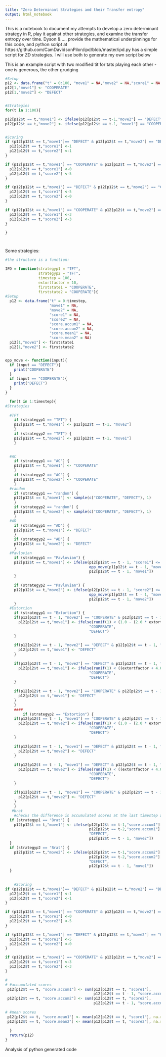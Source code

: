 ```yaml
---
title: "Zero Determinant Strategies and their Transfer entropy"
output: html_notebook
---
```


This is a notebook to document my attempts to develop a zero determinant strategy in R, play it against other strategies, and examine the transfer entropy over time.  Dyson & .... provide the mathematical underpinnings for this code, and python script at https://github.com/CamDavidsonPilon/ipd/blob/master/ipd.py
has a simple script for ZD strategies.  I will use both to generate my own script below


This is an example script with two modified tit for tats playing each other - one is generous, the other grudging
```r
#Setup
p12 <- data.frame("t" = 0:100, "move1" = NA,"move2" = NA,"score1" = NA,"score2" = NA)
p12[1,"move1"] <- "COOPERATE"
p12[1,"move2"] <- "DEFECT"


#Strategies
for(t in 1:100){

p12[p12$t == t,"move1"] <- ifelse(p12[p12$t == t-1,"move2"] == "DEFECT", "COOPERATE","DEFECT")
p12[p12$t == t,"move2"] <- ifelse(p12[p12$t == t-1, "move1"] == "COOPERATE", "COOPERATE","DEFECT")


#Scoring
if (p12[p12$t == t,"move1"]== "DEFECT" & p12[p12$t == t,"move2"] == "DEFECT"){
  p12[p12$t == t,"score1"] <-1
  p12[p12$t == t,"score2"] <-1
}

if (p12[p12$t == t,"move1"] == "COOPERATE" & p12[p12$t == t,"move2"] == "DEFECT"){
  p12[p12$t == t,"score1"] <-0
  p12[p12$t == t,"score2"] <-5
}

if (p12[p12$t == t,"move1"] == "DEFECT" & p12[p12$t == t,"move2"] == "COOPERATE"){
  p12[p12$t == t,"score1"] <-5
  p12[p12$t == t,"score2"] <-0
}

if (p12[p12$t == t,"move1"] == "COOPERATE" & p12[p12$t == t,"move2"] == "COOPERATE"){
  p12[p12$t == t,"score1"] <-3
  p12[p12$t == t,"score2"] <-3
}

}




```

Some strategies:
```r

#the structure is a function:

IPD = function(strategyp1 = "TFT",
               strategyp2 = "TFT",
               timestep = 100,
               extortfactor = 10,
               firststate1 = "COOPERATE",
               firststate2 = "COOPERATE"){ 
#Setup
  p12 <- data.frame("t" = 0:timestep,
                    "move1" = NA,
                    "move2" = NA,
                    "score1" = NA,
                    "score2" = NA,
                    "score.accum1" = NA,
                    "score.accum2" = NA,
                    "score.mean1" = NA,
                    "score.mean2" = NA)
  p12[1,"move1"] <- firststate1
  p12[1,"move2"] <- firststate2


opp_move <- function(input){
  if (input == "DEFECT"){
    print("COOPERATE")
  }
  if (input == "COOPERATE"){
    print("DEFECT")
  }
}

  for(t in 1:timestep){
#Strategies
    
  #TFT
    if (strategyp1 == "TFT") {
    p12[p12$t == t,"move1"] <- p12[p12$t == t-1, "move2"]
    }
    if (strategyp2 == "TFT") {
    p12[p12$t == t,"move2"] <- p12[p12$t == t-1, "move1"]
    }
    

  #AC
    if (strategyp1 == "AC") {
    p12[p12$t == t,"move1"] <- "COOPERATE"
    }
    if (strategyp2 == "AC") {
    p12[p12$t == t,"move2"] <- "COOPERATE"
    }
  #random
    if (strategyp1 == "random") {
    p12[p12$t == t,"move1"] <- sample(c("COOPERATE", "DEFECT"), 1)
    }
    if (strategyp2 == "random") {
    p12[p12$t == t,"move2"] <- sample(c("COOPERATE", "DEFECT"), 1)
    }
  #AD
    if (strategyp1 == "AD") {
    p12[p12$t == t,"move1"] <- "DEFECT"
    }
    if (strategyp2 == "AD") {
    p12[p12$t == t,"move2"] <- "DEFECT"
    }
  #Pavlovian
    if (strategyp1 == "Pavlovian") {
    p12[p12$t == t,"move1"] <- ifelse(p12[p12$t == t - 1, "score1"] <= 1,
                                      opp_move(p1[p12$t == t - 1, "move1"]),
                                      p12[p12$t == t - 1, "move1"])
    }
    
    if (strategyp2 == "Pavlovian") {
    p12[p12$t == t,"move2"] <- ifelse(p12[p12$t == t - 1, "score2"] <= 1,
                                      opp_move(p1[p12$t == t - 1, "move2"]),
                                      p12[p12$t == t - 1, "move2"])
    }
  #Extortion
    if (strategyp1 == "Extortion") {
    if(p12[p12$t == t - 1, "move2"] == "COOPERATE" & p12[p12$t == t - 1, "move1"] == "COOPERATE"){
      p12[p12$t == t,"move1"] <- ifelse(runif(1) < (1.0 - (2.0 * extortfactor - 2.0) / (4.0 * extortfactor + 1)),
                                      "COOPERATE",
                                      "DEFECT")
    }
    
    if(p12[p12$t == t - 1, "move2"] == "DEFECT" & p12[p12$t == t - 1, "move1"] == "DEFECT"){
      p12[p12$t == t,"move1"] <- "DEFECT"
    }
    
    if(p12[p12$t == t - 1, "move2"] == "DEFECT" & p12[p12$t == t - 1, "move1"] == "COOPERATE"){
      p12[p12$t == t,"move1"] <- ifelse(runif(1) < ((extortfactor + 4.0) / (4.0 * extortfactor + 1)),
                                      "COOPERATE",
                                      "DEFECT")
    }
    
    if(p12[p12$t == t - 1, "move2"] == "COOPERATE" & p12[p12$t == t - 1, "move1"] == "DEFECT"){
      p12[p12$t == t,"move1"] <- "DEFECT"
    }
    }
    ####
        if (strategyp2 == "Extortion") {
    if(p12[p12$t == t - 1, "move1"] == "COOPERATE" & p12[p12$t == t - 1, "move2"] == "COOPERATE"){
      p12[p12$t == t,"move2"] <- ifelse(runif(1) < (1.0 - (2.0 * extortfactor - 2.0) / (4.0 * extortfactor + 1)),
                                      "COOPERATE",
                                      "DEFECT")
    }
    
    if(p12[p12$t == t - 1, "move1"] == "DEFECT" & p12[p12$t == t - 1, "move2"] == "DEFECT"){
      p12[p12$t == t,"move2"] <- "DEFECT"
    }
    
    if(p12[p12$t == t - 1, "move1"] == "DEFECT" & p12[p12$t == t - 1, "move2"] == "COOPERATE"){
      p12[p12$t == t,"move2"] <- ifelse(runif(1) < ((extortfactor + 4.0) / (4.0 * extortfactor + 1)),
                                      "COOPERATE",
                                      "DEFECT")
    }
    
    if(p12[p12$t == t - 1, "move1"] == "COOPERATE" & p12[p12$t == t - 1, "move2"] == "DEFECT"){
      p12[p12$t == t,"move2"] <- "DEFECT"
    }
    } 
   #brat
    #checks the difference in accumulated scores at the last timestep against the previous timestep.  if differencelast > difference previous, "DEFECT", opponents last move
  if (strategyp1 == "Brat") {
    p12[p12$t == t,"move1"] <- ifelse(p12[p12$t == t-1,"score.accum1"] - p12[p12$t == t-1,"score.accum2"] >
                                      p12[p12$t == t-2,"score.accum1"] - p12[p12$t == t-2,"score.accum2"],
                                      "DEFECT",
                                      p12[p12$t == t - 1, "move2"])
  } 
  if (strategyp2 == "Brat") {
    p12[p12$t == t,"move2"] <- ifelse(p12[p12$t == t-1,"score.accum2"] - p12[p12$t == t-1,"score.accum1"] >
                                      p12[p12$t == t-2,"score.accum2"] - p12[p12$t == t-2,"score.accum1"],
                                      "DEFECT",
                                      p12[p12$t == t - 1, "move1"])
  }
    
    
    #Scoring
if (p12[p12$t == t,"move1"]== "DEFECT" & p12[p12$t == t,"move2"] == "DEFECT"){
  p12[p12$t == t,"score1"] <-1
  p12[p12$t == t,"score2"] <-1
}

if (p12[p12$t == t,"move1"] == "COOPERATE" & p12[p12$t == t,"move2"] == "DEFECT"){
  p12[p12$t == t,"score1"] <-0
  p12[p12$t == t,"score2"] <-5
}

if (p12[p12$t == t,"move1"] == "DEFECT" & p12[p12$t == t,"move2"] == "COOPERATE"){
  p12[p12$t == t,"score1"] <-5
  p12[p12$t == t,"score2"] <-0
}

if (p12[p12$t == t,"move1"] == "COOPERATE" & p12[p12$t == t,"move2"] == "COOPERATE"){
  p12[p12$t == t,"score1"] <-3
  p12[p12$t == t,"score2"] <-3
}

#     
# #accumulated scores
 p12[p12$t == t, "score.accum1"] <- sum(p12[p12$t == t, "score1"],
                                        p12[p12$t == t - 1, "score.accum1"], na.rm = T)    
 p12[p12$t == t, "score.accum2"] <- sum(p12[p12$t == t, "score2"],
                                        p12[p12$t == t - 1, "score.accum2"], na.rm = T)    
  
# #mean scores
 p12[p12$t == t, "score.mean1"] <- mean(p12[p12$t == t, "score1"], na.rm = T)    
 p12[p12$t == t, "score.mean2"] <- mean(p12[p12$t == t, "score2"], na.rm = T)    
     
  }   
  return(p12)
}  


```



Analysis of python generated code